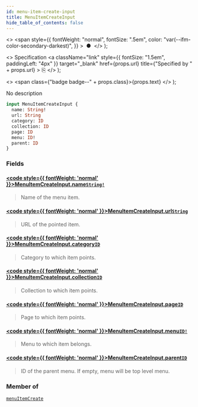 ```yaml
---
id: menu-item-create-input
title: MenuItemCreateInput
hide_table_of_contents: false
---
```


  <>
    <span
      style={{
        fontWeight: "normal",
        fontSize: ".5em",
        color: "var(--ifm-color-secondary-darkest)",
      }}
    >
      &nbsp;●&nbsp;
    </span>
  </>
);

  <>
    Specification
    <a
      className="link"
      style={{ fontSize: "1.5em", paddingLeft: "4px" }}
      target="\_blank"
      href={props.url}
      title={"Specified by " + props.url}
    >
      ⎘
    </a>
  </>
);

  <>
    <span class={"badge badge--" + props.class}>{props.text}</span>
  </>
);

No description

```graphql
input MenuItemCreateInput {
  name: String!
  url: String
  category: ID
  collection: ID
  page: ID
  menu: ID!
  parent: ID
}
```

### Fields

#### [<code style={{ fontWeight: 'normal' }}>MenuItemCreateInput.<b>name</b></code>](#)<Bullet />[`String!`](../../../developer/api-reference/scalars/string) <Badge class="secondary" text="non-null"/> <Badge class="secondary" text="scalar"/>

> Name of the menu item.

#### [<code style={{ fontWeight: 'normal' }}>MenuItemCreateInput.<b>url</b></code>](#)<Bullet />[`String`](../../../developer/api-reference/scalars/string) <Badge class="secondary" text="scalar"/>

> URL of the pointed item.

#### [<code style={{ fontWeight: 'normal' }}>MenuItemCreateInput.<b>category</b></code>](#)<Bullet />[`ID`](../../../developer/api-reference/scalars/id) <Badge class="secondary" text="scalar"/>

> Category to which item points.

#### [<code style={{ fontWeight: 'normal' }}>MenuItemCreateInput.<b>collection</b></code>](#)<Bullet />[`ID`](../../../developer/api-reference/scalars/id) <Badge class="secondary" text="scalar"/>

> Collection to which item points.

#### [<code style={{ fontWeight: 'normal' }}>MenuItemCreateInput.<b>page</b></code>](#)<Bullet />[`ID`](../../../developer/api-reference/scalars/id) <Badge class="secondary" text="scalar"/>

> Page to which item points.

#### [<code style={{ fontWeight: 'normal' }}>MenuItemCreateInput.<b>menu</b></code>](#)<Bullet />[`ID!`](../../../developer/api-reference/scalars/id) <Badge class="secondary" text="non-null"/> <Badge class="secondary" text="scalar"/>

> Menu to which item belongs.

#### [<code style={{ fontWeight: 'normal' }}>MenuItemCreateInput.<b>parent</b></code>](#)<Bullet />[`ID`](../../../developer/api-reference/scalars/id) <Badge class="secondary" text="scalar"/>

> ID of the parent menu. If empty, menu will be top level menu.

### Member of

[`menuItemCreate`](../../../developer/api-reference/mutations/menu-item-create) <Badge class="secondary" text="mutation"/>
